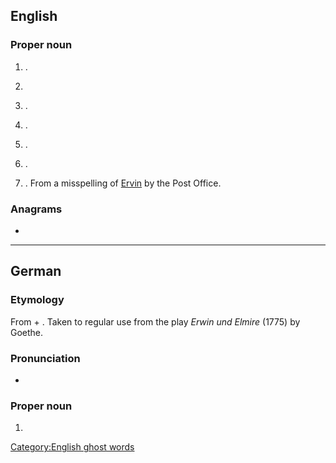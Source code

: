 ==English==
{{wp}}

===Proper noun===
{{en-proper noun}}

# {{given name|en|male|from=Germanic languages|usage=rare|var=Irwin}}.
# {{surname|en}}
# {{place|en|unincorporated community|co/Posey County|s/Indiana|c/USA}}.
# {{place|en|town|co/Steuben County|s/New York|c/USA}}.
# {{place|en|town|co/Harnett County|s/North Carolina|c/USA}}.
# {{place|en|small town|co/Kingsbury County|s/South Dakota|c/USA}}.
# {{place|en|town/county seat|co/Unicoi County|s/Tennessee|c/USA}}. From a misspelling of [[Ervin]] by the Post Office.

===Anagrams===
* {{anagrams|en|a=einrw|Winer|rewin|wrine}}

[[Category:English ghost words]]

----

==German==

===Etymology===
From {{der|de|goh|heri||army}} + {{m|goh|wini||friend}}. Taken to regular use from the play ''Erwin und Elmire'' (1775) by Goethe.

===Pronunciation===
* {{audio|de|De-Erwin.ogg|Audio}}

===Proper noun===
{{head|de|proper noun}}

# {{given name|de|male|popular=during the first half of the 20th century}}